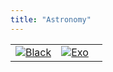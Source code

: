 ```yaml
---
title: "Astronomy"
---
```


| | |
|--|--|
|[![Black](../img/black.png)](../projects/black.qmd) |[![Exo](../img/exo.png)](../projects/exo.qmd)|